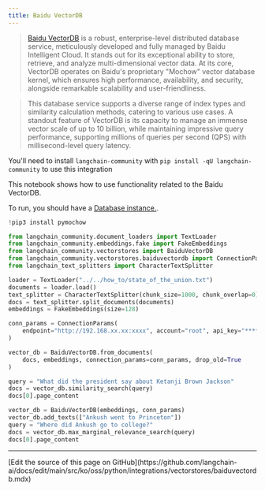 ```yaml
---
title: Baidu VectorDB
---
```


>[Baidu VectorDB](https://cloud.baidu.com/product/vdb.html) is a robust, enterprise-level distributed database service, meticulously developed and fully managed by Baidu Intelligent Cloud. It stands out for its exceptional ability to store, retrieve, and analyze multi-dimensional vector data. At its core, VectorDB operates on Baidu's proprietary "Mochow" vector database kernel, which ensures high performance, availability, and security, alongside remarkable scalability and user-friendliness.

>This database service supports a diverse range of index types and similarity calculation methods, catering to various use cases. A standout feature of VectorDB is its capacity to manage an immense vector scale of up to 10 billion, while maintaining impressive query performance, supporting millions of queries per second (QPS) with millisecond-level query latency.

You'll need to install `langchain-community` with `pip install -qU langchain-community` to use this integration

This notebook shows how to use functionality related to the Baidu VectorDB.

To run, you should have a [Database instance.](https://cloud.baidu.com/doc/VDB/s/hlrsoazuf).

```python
!pip3 install pymochow
```

```python
from langchain_community.document_loaders import TextLoader
from langchain_community.embeddings.fake import FakeEmbeddings
from langchain_community.vectorstores import BaiduVectorDB
from langchain_community.vectorstores.baiduvectordb import ConnectionParams
from langchain_text_splitters import CharacterTextSplitter
```

```python
loader = TextLoader("../../how_to/state_of_the_union.txt")
documents = loader.load()
text_splitter = CharacterTextSplitter(chunk_size=1000, chunk_overlap=0)
docs = text_splitter.split_documents(documents)
embeddings = FakeEmbeddings(size=128)
```

```python
conn_params = ConnectionParams(
    endpoint="http://192.168.xx.xx:xxxx", account="root", api_key="****"
)

vector_db = BaiduVectorDB.from_documents(
    docs, embeddings, connection_params=conn_params, drop_old=True
)
```

```python
query = "What did the president say about Ketanji Brown Jackson"
docs = vector_db.similarity_search(query)
docs[0].page_content
```

```python
vector_db = BaiduVectorDB(embeddings, conn_params)
vector_db.add_texts(["Ankush went to Princeton"])
query = "Where did Ankush go to college?"
docs = vector_db.max_marginal_relevance_search(query)
docs[0].page_content
```

---

<Callout icon="pen-to-square" iconType="regular">
  [Edit the source of this page on GitHub](https://github.com/langchain-ai/docs/edit/main/src/ko/oss/python/integrations/vectorstores/baiduvectordb.mdx)
</Callout>
